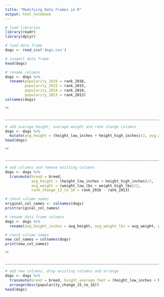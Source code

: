 ```yaml
---
title: "Modifying Data Frames in R"
output: html_notebook
---
```


```r
# load libraries
library(readr)
library(dplyr)
```

```r
# load data frame
dogs <- read_csv('dogs.csv')
```

```r
# inspect data frame
head(dogs)
```

```r
# rename columns
dogs <- dogs %>%
  rename(popularity_2016 = rank_2016,
         popularity_2015 = rank_2015,
         popularity_2014 = rank_2014,
         popularity_2013 = rank_2013)
colnames(dogs)
```

'''
```r
____________________________________________________________________________________________
```

```r
# add average height, average weight and rank change columns
dogs <- dogs %>%
  mutate(avg_height = (height_low_inches + height_high_inches)/2, avg_weight = (weight_low_lbs + weight_high_lbs)/2, rank_change_13_to_16 = rank_2016 - rank_2013)
head(dogs)
```

'''
```r
____________________________________________________________________________________________
```

```r
# add columns and remove existing columns
dogs <- dogs %>%
  transmute(breed = breed,
            avg_height = (height_low_inches + height_high_inches)/2,
            avg_weight = (weight_low_lbs + weight_high_lbs)/2,
            rank_change_13_to_16 = rank_2016 - rank_2013)
```

```r
# check column names
original_col_names <- colnames(dogs)
print(original_col_names)
```

```r
# rename data frame columns
dogs <- dogs %>%
  rename(avg_height_inches = avg_height, avg_weight_lbs = avg_weight, popularity_change_13_to_16 = rank_change_13_to_16)
```

```r
# check column names
new_col_names = colnames(dogs)
print(new_col_names)
```

'''
```r
____________________________________________________________________________________________
```

```r
# add new columns, drop existing columns and arrange
dogs <- dogs %>%
  transmute(breed = breed, height_average_feet = (height_low_inches + height_high_inches)/24, popularity_change_15_to_16 = rank_2016-rank_2015) %>%
  arrange(desc(popularity_change_15_to_16))
head(dogs) 
```
